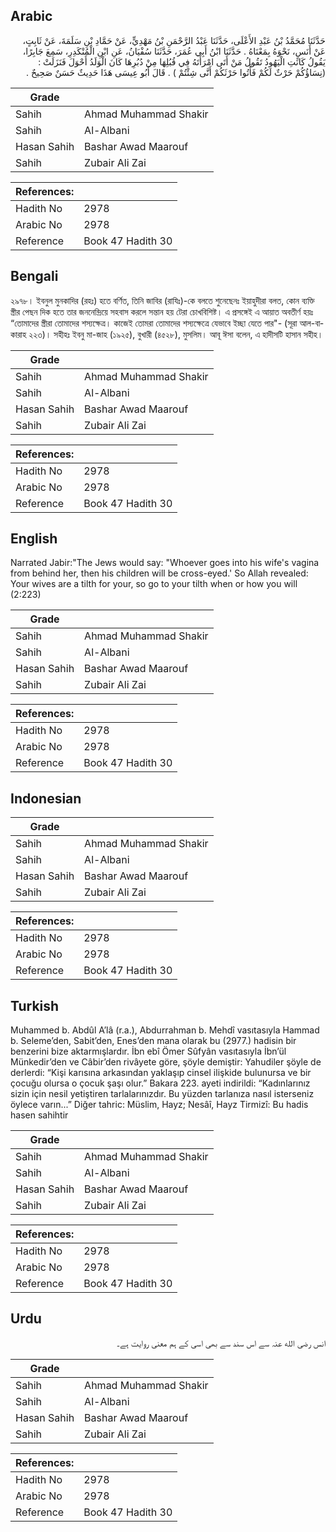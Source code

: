 ## Arabic


<div dir="rtl" lang="ar" style={{fontSize:'larger',backgroundColor:'#f8f9fa',padding:20}}>
حَدَّثَنَا مُحَمَّدُ بْنُ عَبْدِ الأَعْلَى، حَدَّثَنَا عَبْدُ الرَّحْمَنِ بْنُ مَهْدِيٍّ، عَنْ حَمَّادِ بْنِ سَلَمَةَ، عَنْ ثَابِتٍ، عَنْ أَنَسٍ، نَحْوَهُ بِمَعْنَاهُ ‏.‏ حَدَّثَنَا ابْنُ أَبِي عُمَرَ، حَدَّثَنَا سُفْيَانُ، عَنِ ابْنِ الْمُنْكَدِرِ، سَمِعَ جَابِرًا، يَقُولُ كَانَتِ الْيَهُودُ تَقُولُ مَنْ أَتَى امْرَأَتَهُ فِي قُبُلِهَا مِنْ دُبُرِهَا كَانَ الْوَلَدُ أَحْوَلَ فَنَزَلَتْ ‏:‏ ‏(‏نِسَاؤُكُمْ حَرْثٌ لَكُمْ فَأْتُوا حَرْثَكُمْ أَنَّى شِئْتُمْ ‏)‏ ‏.‏ قَالَ أَبُو عِيسَى هَذَا حَدِيثٌ حَسَنٌ صَحِيحٌ ‏.‏
</div>
<div style={{backgroundColor:'#f8f9fa',padding:20, marginBottom: 10}}><table> <thead> <tr> <th>Grade</th> <th></th> </tr> </thead> <tbody> <tr><td>Sahih</td><td>Ahmad Muhammad Shakir</td></tr><tr><td>Sahih</td><td>Al-Albani</td></tr><tr><td>Hasan Sahih</td><td>Bashar Awad Maarouf</td></tr><tr><td>Sahih</td><td>Zubair Ali Zai</td></tr></tbody></table><table> <thead> <tr> <th>References:</th> <th></th> </tr> </thead> <tbody><tr><td>Hadith No</td><td>2978</td></tr><tr><td>Arabic No</td><td>2978</td></tr><tr><td>Reference</td><td>Book 47 Hadith 30</td></tr></tbody></table></div>

## Bengali


<div dir="ltr" lang="bn" style={{fontSize:'larger',backgroundColor:'#f8f9fa',padding:20}}>
২৯৭৮। ইবনুল মুনকাদির (রহঃ) হতে বর্ণিত, তিনি জাবির (রাযিঃ)-কে বলতে শুনেছেনঃ ইয়াহুদীরা বলত, কোন ব্যক্তি স্ত্রীর পেছন দিক হতে তার জননেন্দ্রিয়ে সহবাস করলে সন্তান হয় টেরা চোখবিশিষ্ট। এ প্রসঙ্গেই এ আয়াত অবতীর্ণ হয়ঃ “তোমাদের স্ত্রীরা তোমাদের শস্যক্ষেত্র। কাজেই তোমরা তোমাদের শস্যক্ষেত্রে যেভাবে ইচ্ছা যেতে পার"- (সূরা আল-বাকারাহ ২২৩)। সহীহঃ ইবনু মা-জাহ (১৯২৫), বুখারী (৪৫২৮), মুসলিম। আবূ ঈসা বলেন, এ হাদীসটি হাসান সহীহ।
</div>
<div style={{backgroundColor:'#f8f9fa',padding:20, marginBottom: 10}}><table> <thead> <tr> <th>Grade</th> <th></th> </tr> </thead> <tbody> <tr><td>Sahih</td><td>Ahmad Muhammad Shakir</td></tr><tr><td>Sahih</td><td>Al-Albani</td></tr><tr><td>Hasan Sahih</td><td>Bashar Awad Maarouf</td></tr><tr><td>Sahih</td><td>Zubair Ali Zai</td></tr></tbody></table><table> <thead> <tr> <th>References:</th> <th></th> </tr> </thead> <tbody><tr><td>Hadith No</td><td>2978</td></tr><tr><td>Arabic No</td><td>2978</td></tr><tr><td>Reference</td><td>Book 47 Hadith 30</td></tr></tbody></table></div>

## English


<div dir="ltr" lang="en" style={{fontSize:'larger',backgroundColor:'#f8f9fa',padding:20}}>
Narrated Jabir:"The Jews would say: "Whoever goes into his wife's vagina from behind her, then his children will be cross-eyed.' So Allah revealed: Your wives are a tilth for your, so go to your tilth when or how you will (2:223)
</div>
<div style={{backgroundColor:'#f8f9fa',padding:20, marginBottom: 10}}><table> <thead> <tr> <th>Grade</th> <th></th> </tr> </thead> <tbody> <tr><td>Sahih</td><td>Ahmad Muhammad Shakir</td></tr><tr><td>Sahih</td><td>Al-Albani</td></tr><tr><td>Hasan Sahih</td><td>Bashar Awad Maarouf</td></tr><tr><td>Sahih</td><td>Zubair Ali Zai</td></tr></tbody></table><table> <thead> <tr> <th>References:</th> <th></th> </tr> </thead> <tbody><tr><td>Hadith No</td><td>2978</td></tr><tr><td>Arabic No</td><td>2978</td></tr><tr><td>Reference</td><td>Book 47 Hadith 30</td></tr></tbody></table></div>

## Indonesian


<div dir="ltr" lang="id" style={{fontSize:'larger',backgroundColor:'#f8f9fa',padding:20}}>

</div>
<div style={{backgroundColor:'#f8f9fa',padding:20, marginBottom: 10}}><table> <thead> <tr> <th>Grade</th> <th></th> </tr> </thead> <tbody> <tr><td>Sahih</td><td>Ahmad Muhammad Shakir</td></tr><tr><td>Sahih</td><td>Al-Albani</td></tr><tr><td>Hasan Sahih</td><td>Bashar Awad Maarouf</td></tr><tr><td>Sahih</td><td>Zubair Ali Zai</td></tr></tbody></table><table> <thead> <tr> <th>References:</th> <th></th> </tr> </thead> <tbody><tr><td>Hadith No</td><td>2978</td></tr><tr><td>Arabic No</td><td>2978</td></tr><tr><td>Reference</td><td>Book 47 Hadith 30</td></tr></tbody></table></div>

## Turkish


<div dir="ltr" lang="tr" style={{fontSize:'larger',backgroundColor:'#f8f9fa',padding:20}}>
Muhammed b. Abdûl A’lâ (r.a.), Abdurrahman b. Mehdî vasıtasıyla Hammad b. Seleme’den, Sabit’den, Enes’den mana olarak bu (2977.) hadisin bir benzerini bize aktarmışlardır. İbn ebî Ömer Sûfyân vasıtasıyla İbn’ül Münkedir’den ve Câbir’den rivâyete göre, şöyle demiştir: Yahudiler şöyle de derlerdi: “Kişi karısına arkasından yaklaşıp cinsel ilişkide bulunursa ve bir çocuğu olursa o çocuk şaşı olur.” Bakara 223. ayeti indirildi: “Kadınlarınız sizin için nesil yetiştiren tarlalarınızdır. Bu yüzden tarlanıza nasıl isterseniz öylece varın...” Diğer tahric: Müslim, Hayz; Nesâî, Hayz Tirmizî: Bu hadis hasen sahihtir
</div>
<div style={{backgroundColor:'#f8f9fa',padding:20, marginBottom: 10}}><table> <thead> <tr> <th>Grade</th> <th></th> </tr> </thead> <tbody> <tr><td>Sahih</td><td>Ahmad Muhammad Shakir</td></tr><tr><td>Sahih</td><td>Al-Albani</td></tr><tr><td>Hasan Sahih</td><td>Bashar Awad Maarouf</td></tr><tr><td>Sahih</td><td>Zubair Ali Zai</td></tr></tbody></table><table> <thead> <tr> <th>References:</th> <th></th> </tr> </thead> <tbody><tr><td>Hadith No</td><td>2978</td></tr><tr><td>Arabic No</td><td>2978</td></tr><tr><td>Reference</td><td>Book 47 Hadith 30</td></tr></tbody></table></div>

## Urdu


<div dir="rtl" lang="ur" style={{fontSize:'larger',backgroundColor:'#f8f9fa',padding:20}}>
انس رضی الله عنہ سے اس سند سے بھی اسی کے ہم معنی روایت ہے۔
</div>
<div style={{backgroundColor:'#f8f9fa',padding:20, marginBottom: 10}}><table> <thead> <tr> <th>Grade</th> <th></th> </tr> </thead> <tbody> <tr><td>Sahih</td><td>Ahmad Muhammad Shakir</td></tr><tr><td>Sahih</td><td>Al-Albani</td></tr><tr><td>Hasan Sahih</td><td>Bashar Awad Maarouf</td></tr><tr><td>Sahih</td><td>Zubair Ali Zai</td></tr></tbody></table><table> <thead> <tr> <th>References:</th> <th></th> </tr> </thead> <tbody><tr><td>Hadith No</td><td>2978</td></tr><tr><td>Arabic No</td><td>2978</td></tr><tr><td>Reference</td><td>Book 47 Hadith 30</td></tr></tbody></table></div>